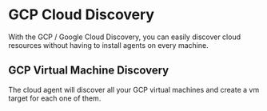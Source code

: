 # GCP Cloud Discovery

With the GCP / Google Cloud Discovery, you can easily discover cloud resources without having to install agents on every machine.

## GCP Virtual Machine Discovery
The cloud agent will discover all your GCP virtual machines and create a vm target for each one of them.